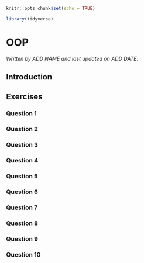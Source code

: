 
```r
knitr::opts_chunk$set(echo = TRUE)

library(tidyverse)
```

# OOP

*Written by ADD NAME and last updated on ADD DATE.*

## Introduction

## Exercises

### Question 1

### Question 2

### Question 3

### Question 4

### Question 5

### Question 6

### Question 7

### Question 8

### Question 9

### Question 10
